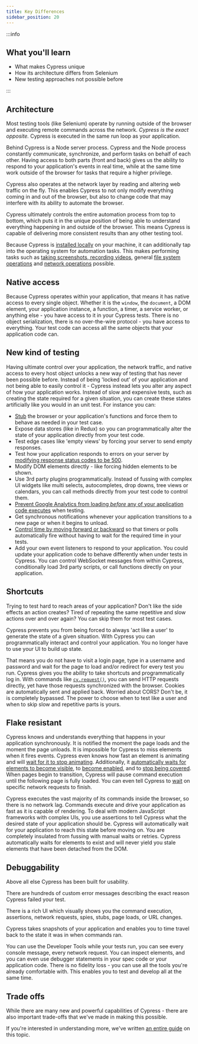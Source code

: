 ```yaml
---
title: Key Differences
sidebar_position: 20
---
```


:::info

## <Icon name="graduation-cap" /> What you'll learn

- What makes Cypress unique
- How its architecture differs from Selenium
- New testing approaches not possible before

:::

## Architecture

Most testing tools (like Selenium) operate by running outside of the browser and
executing remote commands across the network. _Cypress is the exact opposite._
Cypress is executed in the same run loop as your application.

Behind Cypress is a Node server process. Cypress and the Node process constantly
communicate, synchronize, and perform tasks on behalf of each other. Having
access to both parts (front and back) gives us the ability to respond to your
application's events in real time, while at the same time work outside of the
browser for tasks that require a higher privilege.

Cypress also operates at the network layer by reading and altering web traffic
on the fly. This enables Cypress to not only modify everything coming in and out
of the browser, but also to change code that may interfere with its ability to
automate the browser.

Cypress ultimately controls the entire automation process from top to bottom,
which puts it in the unique position of being able to understand everything
happening in and outside of the browser. This means Cypress is capable of
delivering more consistent results than any other testing tool.

Because Cypress is
[installed locally](/guides/getting-started/installing-cypress) on your machine,
it can additionally tap into the operating system for automation tasks. This
makes performing tasks such as
[taking screenshots, recording videos](/guides/guides/screenshots-and-videos),
general [file system operations](/api/commands/exec) and
[network operations](/api/commands/request) possible.

## Native access

Because Cypress operates within your application, that means it has native
access to every single object. Whether it is the `window`, the `document`, a DOM
element, your application instance, a function, a timer, a service worker, or
anything else - you have access to it in your Cypress tests. There is no object
serialization, there is no over-the-wire protocol - you have access to
everything. Your test code can access all the same objects that your application
code can.

## New kind of testing

Having ultimate control over your application, the network traffic, and native
access to every host object unlocks a new way of testing that has never been
possible before. Instead of being 'locked out' of your application and not being
able to easily control it - Cypress instead lets you alter any aspect of how
your application works. Instead of slow and expensive tests, such as creating
the state required for a given situation, you can create these states
artificially like you would in an unit test. For instance you can:

- [Stub](/api/commands/stub) the browser or your application's functions and
  force them to behave as needed in your test case.
- Expose data stores (like in Redux) so you can programmatically alter the state
  of your application directly from your test code.
- Test edge cases like 'empty views' by forcing your server to send empty
  responses.
- Test how your application responds to errors on your server by
  [modifying response status codes to be 500](/api/commands/route).
- Modify DOM elements directly - like forcing hidden elements to be shown.
- Use 3rd party plugins programmatically. Instead of fussing with complex UI
  widgets like multi selects, autocompletes, drop downs, tree views or
  calendars, you can call methods directly from your test code to control them.
- [Prevent Google Analytics from loading _before_ any of your application code executes](/guides/references/configuration#blockHosts)
  when testing.
- Get synchronous notifications whenever your application transitions to a new
  page or when it begins to unload.
- [Control time by moving forward or backward](/api/commands/clock) so that
  timers or polls automatically fire without having to wait for the required
  time in your tests.
- Add your own event listeners to respond to your application. You could update
  your application code to behave differently when under tests in Cypress. You
  can control WebSocket messages from within Cypress, conditionally load 3rd
  party scripts, or call functions directly on your application.

## Shortcuts

Trying to test hard to reach areas of your application? Don't like the side
effects an action creates? Tired of repeating the same repetitive and slow
actions over and over again? You can skip them for most test cases.

Cypress prevents you from being forced to always 'act like a user' to generate
the state of a given situation. With Cypress you can programmatically interact
and control your application. You no longer have to use your UI to build up
state.

That means you do not have to visit a login page, type in a username and
password and wait for the page to load and/or redirect for every test you run.
Cypress gives you the ability to take shortcuts and programmatically log in.
With commands like [`cy.request()`](/api/commands/request), you can send HTTP
requests directly, yet have those requests synchronized with the browser.
Cookies are automatically sent and applied back. Worried about CORS? Don't be,
it is completely bypassed. The power to choose when to test like a user and when
to skip slow and repetitive parts is yours.

## Flake resistant

Cypress knows and understands everything that happens in your application
synchronously. It is notified the moment the page loads and the moment the page
unloads. It is impossible for Cypress to miss elements when it fires events.
Cypress even knows how fast an element is animating and will
[wait for it to stop animating](/guides/core-concepts/interacting-with-elements#Animations).
Additionally, it
[automatically waits for elements to become visible](/guides/core-concepts/interacting-with-elements#Visibility),
to [become enabled](/guides/core-concepts/interacting-with-elements#Disability),
and to
[stop being covered](/guides/core-concepts/interacting-with-elements#Covering).
When pages begin to transition, Cypress will pause command execution until the
following page is fully loaded. You can even tell Cypress to
[wait](/api/commands/wait) on specific network requests to finish.

Cypress executes the vast majority of its commands inside the browser, so there
is no network lag. Commands execute and drive your application as fast as it is
capable of rendering. To deal with modern JavaScript frameworks with complex
UIs, you use assertions to tell Cypress what the desired state of your
application should be. Cypress will automatically wait for your application to
reach this state before moving on. You are completely insulated from fussing
with manual waits or retries. Cypress automatically waits for elements to exist
and will never yield you stale elements that have been detached from the DOM.

## Debuggability

Above all else Cypress has been built for usability.

There are hundreds of custom error messages describing the exact reason Cypress
failed your test.

There is a rich UI which visually shows you the command execution, assertions,
network requests, spies, stubs, page loads, or URL changes.

Cypress takes snapshots of your application and enables you to time travel back
to the state it was in when commands ran.

You can use the Developer Tools while your tests run, you can see every console
message, every network request. You can inspect elements, and you can even use
debugger statements in your spec code or your application code. There is no
fidelity loss - you can use all the tools you're already comfortable with. This
enables you to test and develop all at the same time.

## Trade offs

While there are many new and powerful capabilities of Cypress - there are also
important trade-offs that we've made in making this possible.

If you're interested in understanding more, we've written
[an entire guide](/guides/references/trade-offs) on this topic.
